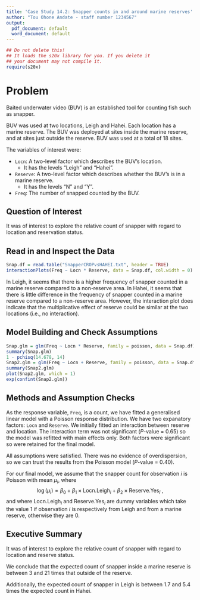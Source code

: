 ```yaml
---
title: 'Case Study 14.2: Snapper counts in and around marine reserves'
author: "Tou Ohone Andate - staff number 1234567"
output:
  pdf_document: default
  word_document: default
---
```


```r
## Do not delete this!
## It loads the s20x library for you. If you delete it 
## your document may not compile it.
require(s20x)
```

# Problem
Baited underwater video (BUV) is an established tool for counting fish such as snapper.

BUV was used at two locations, Leigh and Hahei. Each location has a marine reserve. The BUV was deployed at sites inside the marine reserve, and at sites just outside the reserve. BUV was used at a total of 18 sites.

The variables of interest were:

* `Locn`: A two-level factor which describes the BUV's location.
    + It has the levels "Leigh" and "Hahei".
* `Reserve`: A two-level factor which describes whether the BUV's is in a marine reserve.
    + It has the levels "N" and "Y".
* `Freq`: The number of snapped counted by the BUV.

## Question of Interest
It was of interest to explore the relative count of snapper with regard to location and reservation status.

## Read in and Inspect the Data
```r
Snap.df = read.table("SnapperCROPvsHAHEI.txt", header = TRUE)
interactionPlots(Freq ~ Locn * Reserve, data = Snap.df, col.width = 0)
```

In Leigh, it seems that there is a higher frequency of snapper counted in a marine reserve compared to a non-reserve area. In Hahei, it seems that there is little difference in the frequency of snapper counted in a marine reserve compared to a non-reserve area.
However, the interaction plot does indicate that the multiplicative effect of reserve 
could be similar at the two locations (i.e., no interaction).


## Model Building and Check Assumptions
```r
Snap.glm = glm(Freq ~ Locn * Reserve, family = poisson, data = Snap.df)
summary(Snap.glm)
1 - pchisq(14.678, 14)
Snap2.glm = glm(Freq ~ Locn + Reserve, family = poisson, data = Snap.df)
summary(Snap2.glm)
plot(Snap2.glm, which = 1)
exp(confint(Snap2.glm))
```

## Methods and Assumption Checks
As the response variable, `Freq`, is a count, we have fitted a generalised linear model with a Poisson response distribution. We have two expanatory factors: `Locn` and `Reserve`. We initially fitted an interaction between reserve and location. The interaction term was not significant ($P$-value = 0.65) so the model was refitted with main effects only. Both factors were significant so were retained for the final model.

All assumptions were satisfied. There was no evidence of overdispersion, so we can trust the results from the Poisson model ($P$-value = 0.40).

For our final model, we assume that the snapper count for observation $i$ is Poisson with mean $\mu_i$, where 
$$\log(\mu_i) = \beta_0 + \beta_1 \times \text{Locn.Leigh}_i + \beta_2 \times \text{Reserve.Yes}_i ~,$$
and where $\text{Locn.Leigh}_i$ and $\text{Reserve.Yes}_i$ are dummy variables which take the value 1 if observation $i$ is respectively from Leigh and from a marine reserve, otherwise they are 0. 

## Executive Summary
It was of interest to explore the relative count of snapper with regard to location and reserve status.

We conclude that the expected count of snapper inside a marine reserve is between 3 and 21 times that outside of the reserve.

Additionally, the expected count of snapper in Leigh is between 1.7 and 5.4 times the expected count in Hahei.